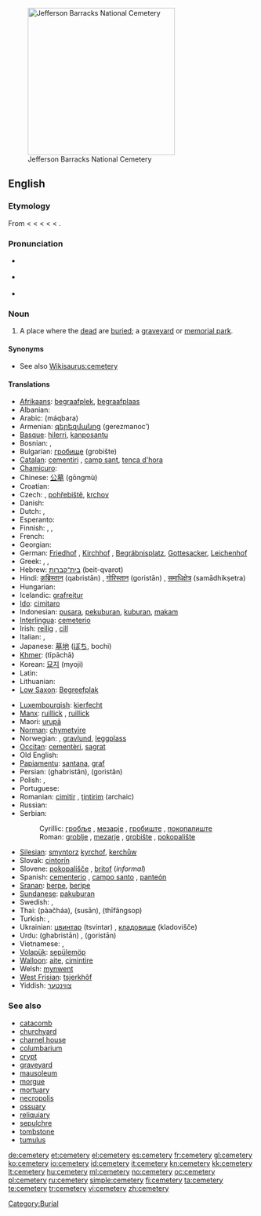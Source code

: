 [[Image:Jefferson Barracks National Cemetery.JPG|thumb|right|300px|Jefferson Barracks National Cemetery]]
==English==

===Etymology===
From {{etyl|enm|en}} {{term|cimiterie|lang=enm}} < {{etyl|fro|en}} {{term|cimitiere|lang=fro}} < {{etyl|ML.}} {{term|cimiterium|cimitērium|lang=la}} < {{etyl|LL.}} {{term|coemeterium|coemētērium|lang=la}} < {{etyl|grc|en}} {{term|κοιμητήριον|sc=polytonic|lang=grc|tr=koimētērion}} < {{term|κοιμάω|sc=polytonic|tr=koimaō||I put to sleep|lang=grc}}.

===Pronunciation===
* {{a|UK}} {{IPA|/ˈsɛ.məˌtɹi/}}
* {{a|US}} {{IPA|/ˈsɛ.məˌtɛ.ɹi/}}
* {{audio|En-us-cemetery.ogg|Audio (US)}}

===Noun===
{{wikipedia}}
{{en-noun|cemeter|ies}}

# A place where the [[dead]] are [[buried]]; a [[graveyard]] or [[memorial park]].

====Synonyms====
* See also [[Wikisaurus:cemetery]]

====Translations====
{{trans-top|a place where the dead are buried; a graveyard or memorial park}}
* [[Afrikaans]]: [[begraafplek]], [[begraafplaas]]
* Albanian: {{t-|sq|varrezë|f|xs=Albanian}}
* Arabic: {{Arab|[[مقبرة]]}} (máqbara) {{f}}
* Armenian: [[գերեզմանոց]] (gerezmanoc’)
* [[Basque]]: [[hilerri]], [[kanposantu]]
* Bosnian: {{t-|bs|groblje|n}}, {{t-|bs|mezarje|n}}
* Bulgarian: [[гробище]] (grobište) {{n}}
* [[Catalan]]: [[cementiri]] {{m}}, [[camp sant]], [[tenca d'hora]]
* [[Chamicuro]]: {{tø|ccc|pantyon}}
* Chinese: [[公墓]] (gōngmù)
* Croatian: {{t+|hr|groblje|n}}
* Czech: {{t+|cs|hřbitov|m}}, [[pohřebiště]], [[krchov]]
* Danish: {{t-|da|kirkegård|c}}
* Dutch: {{t+|nl|kerkhof|n}}, {{t+|nl|begraafplaats|f}}
* Esperanto: {{t-|eo|tombejo|xs=Esperanto}}
* Finnish: {{t+|fi|hautausmaa}}, {{t+|fi|hautuumaa}}, {{t-|fi|kalmisto}}
* French: {{t+|fr|cimetière|m}}
* Georgian: {{t-|ka|სასაფლაო|tr=sasapʻlao|sc=Geor|xs=Georgian}}
* German: [[Friedhof]] {{m}}, [[Kirchhof]] {{m}}, [[Begräbnisplatz]], [[Gottesacker]], [[Leichenhof]]
* Greek: {{t+|el|κοιμητήριο|n|tr=kimitírio|sc=Grek}}, {{t+|el|νεκροταφείο|n|tr=nekrotafío|sc=Grek}}, {{t+|el|κοιμητήρι|n|tr=kimitíri|sc=Grek}}
* Hebrew: [[בית־קברות]] (beit-qvarot) {{m}}
* Hindi: [[क़ब्रिस्तान]] (qabristān) {{m}}, [[गोरिस्तान]] (goristān) {{m}}, [[समाधिक्षेत्र]] (samādhikṣetra) {{m}}
* Hungarian: {{t+|hu|temető}}
* Icelandic: [[grafreitur]]
* [[Ido]]: [[cimitaro]]
* Indonesian: [[pusara]], [[pekuburan]], [[kubur|kuburan]], [[makam]]
* [[Interlingua]]: [[cemeterio]]
* Irish: [[reilig]] {{f}}, [[cill]] {{f}}
* Italian: {{t+|it|cimitero|m}}, {{t+|it|camposanto|m}}
* Japanese: [[墓地]] ([[ぼち]], bochi)
* [[Khmer]]: {{Khmr|[[ទីប៉ាឆា]]}} (tīpāchā)
* Korean: [[묘지]] (myoji)
* Latin: {{t-|la|coemeterium|n}}
* Lithuanian: {{t+|lt|kapinės|xs=Lithuanian}}
* [[Low Saxon]]: [[Begreefplak]]
{{trans-mid}}
* [[Luxembourgish]]: [[kierfecht]]
* [[Manx]]: [[ruillick]] {{f}}, [[ruillick]] {{f}}
* Maori: [[urupā]]
* [[Norman]]: [[chymetyire]]
* Norwegian: {{t-|no|kirkegård|m}}, [[gravlund]], [[leggplass]]
* [[Occitan]]: [[cementèri]], [[sagrat]]
* Old English: {{t-|ang|legerstow|f|alt=leġerstōw|xs=Old English}}
* [[Papiamentu]]: [[santana]], [[graf]]
* Persian: {{fa-Arab|[[قبرستان]]}} (ghabristân), {{fa-Arab|[[گورستان]]}} (goristân)
* Polish: {{t+|pl|cmentarz|m}},
* Portuguese: {{t+|pt|cemitério|m}}
* Romanian: [[cimitir]] {{n}}, [[ţintirim]] {{n}} (archaic)
* Russian: {{t+|ru|кладбище|n|tr=kládbišče|sc=Cyrl}}
* Serbian:
*: Cyrillic: [[гробље#Serbian|гробље]] {{n}}, [[мезарје#Serbian|мезарје]] {{n}}, [[гробиштe]] {{n}}, [[пoкoпaлиштe]] {{n}}
*: Roman: [[groblje#Serbian|groblje]] {{n}}, [[mezarje#Serbian|mezarje]] {{n}}, [[grobište]] {{n}}, [[pokopalište]] {{n}}
* [[Silesian]]: [[smyntorz]] [[kyrchof]], [[kerchůw]]
* Slovak: [[cintorín]]
* Slovene: [[pokopališče]] {{n}}, [[britof]] {{m}} (''informal'')
* Spanish: [[cementerio]] {{m}}, [[campo santo]] {{m}}, [[panteón]] {{m}} {{italbrac|Andes|Caribbean|Central America|Mexico}}
* [[Sranan]]: [[berpe]], [[beripe]]
* [[Sundanese]]: [[pakuburan]]
* Swedish: {{t-|sv|begravningsplats|c}}, {{t-|sv|kyrkogård|c}}
* Thai: {{Thai|[[ป่าช้า]]}} (pàačháa), {{Thai|[[สุสาน]]}} (susān), {{Thai|[[ที่ฝังศพ]]}} (thīfângsop)
* Turkish: {{t+|tr|mezarlık}}, {{t+|tr|kabristan}}
* Ukrainian: [[цвинтар]] (tsvintar) {{m}}, [[кладовище]] (kladovišče) {{n}}
* Urdu: {{ur-Arab|[[قبرستان]]}} (ghabristān) {{m}}, {{ur-Arab|[[گورستان]]}} (goristān) {{m}}
* Vietnamese: {{t+|vi|nghĩa trang|xs=Vietnamese}}, {{t+|vi|nghĩa địa|xs=Vietnamese}}
* [[Volapük]]: [[sepülemöp]]
* [[Walloon]]: [[aite]], [[cimintire]]
* Welsh: [[mynwent]] {{f}}
* [[West Frisian]]: [[tsjerkhôf]] {{n}}
* Yiddish: [[צווינטער]]
{{trans-bottom}}

===See also===
* [[catacomb]]
* [[churchyard]]
* [[charnel house]]
* [[columbarium]]
* [[crypt]]
* [[graveyard]]
* [[mausoleum]]
* [[morgue]]
* [[mortuary]]
* [[necropolis]]
* [[ossuary]]
* [[reliquiary]]
* [[sepulchre]]
* [[tombstone]]
* [[tumulus]]

[[Category:Burial]]

[[de:cemetery]]
[[et:cemetery]]
[[el:cemetery]]
[[es:cemetery]]
[[fr:cemetery]]
[[gl:cemetery]]
[[ko:cemetery]]
[[io:cemetery]]
[[id:cemetery]]
[[it:cemetery]]
[[kn:cemetery]]
[[kk:cemetery]]
[[lt:cemetery]]
[[hu:cemetery]]
[[ml:cemetery]]
[[no:cemetery]]
[[oc:cemetery]]
[[pl:cemetery]]
[[ru:cemetery]]
[[simple:cemetery]]
[[fi:cemetery]]
[[ta:cemetery]]
[[te:cemetery]]
[[tr:cemetery]]
[[vi:cemetery]]
[[zh:cemetery]]